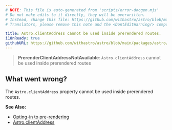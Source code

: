 ```yaml
---
# NOTE: This file is auto-generated from 'scripts/error-docgen.mjs'
# Do not make edits to it directly, they will be overwritten.
# Instead, change this file: https://github.com/withastro/astro/blob/main/packages/astro/src/core/errors/errors-data.ts
# Translators, please remove this note and the <DontEditWarning/> component.

title: Astro.clientAddress cannot be used inside prerendered routes.
i18nReady: true
githubURL: https://github.com/withastro/astro/blob/main/packages/astro/src/core/errors/errors-data.ts
---
```


<DontEditWarning />


> **PrerenderClientAddressNotAvailable**: `Astro.clientAddress` cannot be used inside prerendered routes

## What went wrong?
The `Astro.clientAddress` property cannot be used inside prerendered routes.

**See Also:**
-  [Opting-in to pre-rendering](/en/guides/server-side-rendering/#opting-in-to-pre-rendering-in-server-mode)
-  [Astro.clientAddress](/en/reference/api-reference/#astroclientaddress)



